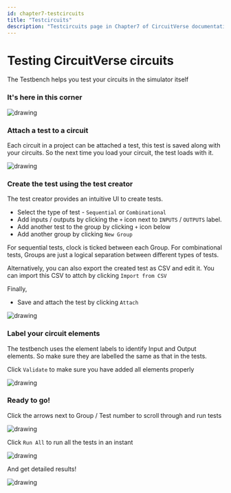 ```yaml
---
id: chapter7-testcircuits
title: "Testcircuits"
description: "Testcircuits page in Chapter7 of CircuitVerse documentation."
---
```


# Testing CircuitVerse circuits

The Testbench helps you test your circuits in the simulator itself

### It's here in this corner

![drawing](/img/img_chapter7/location.jpg)

### Attach a test to a circuit

Each circuit in a project can be attached a test, this test is saved along with your circuits. So the next time you load your circuit, the test loads with it.

![drawing](/img/img_chapter7/click_attach.png)

### Create the test using the test creator

The test creator provides an intuitive UI to create tests.

- Select the type of test - `Sequential` or `Combinational`
- Add inputs / outputs by clicking the `+` icon next to `INPUTS` / `OUTPUTS` label.
- Add another test to the group by clicking `+` icon below
- Add another group by clicking `New Group`

For sequential tests, clock is ticked between each Group. For combinational tests, Groups are just a logical separation between different types of tests.

Alternatively, you can also export the created test as CSV and edit it. You can import this CSV to attch by clicking `Import from CSV`

Finally,

- Save and attach the test by clicking `Attach`

![drawing](/img/img_chapter7/make_test.png)

### Label your circuit elements

The testbench uses the element labels to identify Input and Output elements. So make sure they are labelled the same as that in the tests.

Click `Validate` to make sure you have added all elements properly

![drawing](/img/img_chapter7/name_elements.png)

### Ready to go!

Click the arrows next to Group / Test number to scroll through and run tests

![drawing](/img/img_chapter7/manual.png)

Click `Run All` to run all the tests in an instant

![drawing](/img/img_chapter7/runall.png)

And get detailed results!

![drawing](/img/img_chapter7/detailed.png)
